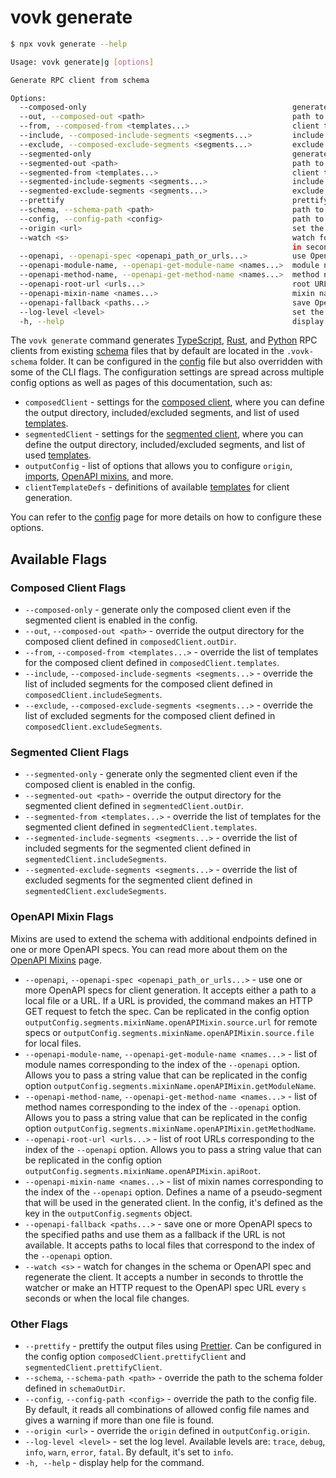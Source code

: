 # vovk generate

```sh filename="Quick CLI Ref"
$ npx vovk generate --help

Usage: vovk generate|g [options]

Generate RPC client from schema

Options:
  --composed-only                                              generate only composed client even if segmented client is enabled
  --out, --composed-out <path>                                 path to output directory for composed client
  --from, --composed-from <templates...>                       client template names for composed client
  --include, --composed-include-segments <segments...>         include segments in composed client
  --exclude, --composed-exclude-segments <segments...>         exclude segments in composed client
  --segmented-only                                             generate only segmented client even if composed client is enabled
  --segmented-out <path>                                       path to output directory for segmented client
  --segmented-from <templates...>                              client template names for segmented client
  --segmented-include-segments <segments...>                   include segments in segmented client
  --segmented-exclude-segments <segments...>                   exclude segments in segmented client
  --prettify                                                   prettify output files
  --schema, --schema-path <path>                               path to schema folder (default: ./.vovk-schema)
  --config, --config-path <config>                             path to config file
  --origin <url>                                               set the origin URL for the generated client
  --watch <s>                                                  watch for changes in schema or openapi spec and regenerate client; accepts a number
                                                               in seconds to throttle the watcher or make an HTTP request to the OpenAPI spec URL
  --openapi, --openapi-spec <openapi_path_or_urls...>          use OpenAPI schema for client generation
  --openapi-module-name, --openapi-get-module-name <names...>  module names corresponding to the index of --openapi option
  --openapi-method-name, --openapi-get-method-name <names...>  method names corresponding to the index of --openapi option
  --openapi-root-url <urls...>                                 root URLs corresponding to the index of --openapi option
  --openapi-mixin-name <names...>                              mixin names corresponding to the index of --openapi option
  --openapi-fallback <paths...>                                save OpenAPI spec and use it as a fallback if URL is not available
  --log-level <level>                                          set the log level
  -h, --help                                                   display help for command
```

The `vovk generate` command generates [TypeScript](/typescript), [Rust](/rust), and [Python](/python) RPC clients from existing [schema](/schema) files that by default are located in the `.vovk-schema` folder. It can be configured in the [config](/config) file but also overridden with some of the CLI flags. The configuration settings are spread across multiple config options as well as pages of this documentation, such as:

- `composedClient` - settings for the [composed client](/composed), where you can define the output directory, included/excluded segments, and list of used [templates](/templates).
- `segmentedClient` - settings for the [segmented client](/segmented), where you can define the output directory, included/excluded segments, and list of used [templates](/templates).
- `outputConfig` - list of options that allows you to configure `origin`, [imports](/imports), [OpenAPI mixins](/codegen), and more.
- `clientTemplateDefs` - definitions of available [templates](/templates) for client generation.

You can refer to the [config](/config) page for more details on how to configure these options.

## Available Flags

### Composed Client Flags

- `--composed-only` - generate only the composed client even if the segmented client is enabled in the config.
- `--out`, `--composed-out <path>` - override the output directory for the composed client defined in `composedClient.outDir`.
- `--from`, `--composed-from <templates...>` - override the list of templates for the composed client defined in `composedClient.templates`.
- `--include`, `--composed-include-segments <segments...>` - override the list of included segments for the composed client defined in `composedClient.includeSegments`.
- `--exclude`, `--composed-exclude-segments <segments...>` - override the list of excluded segments for the composed client defined in `composedClient.excludeSegments`.

### Segmented Client Flags

- `--segmented-only` - generate only the segmented client even if the composed client is enabled in the config.
- `--segmented-out <path>` - override the output directory for the segmented client defined in `segmentedClient.outDir`.
- `--segmented-from <templates...>` - override the list of templates for the segmented client defined in `segmentedClient.templates`.
- `--segmented-include-segments <segments...>` - override the list of included segments for the segmented client defined in `segmentedClient.includeSegments`.
- `--segmented-exclude-segments <segments...>` - override the list of excluded segments for the segmented client defined in `segmentedClient.excludeSegments`.

### OpenAPI Mixin Flags

Mixins are used to extend the schema with additional endpoints defined in one or more OpenAPI specs. You can read more about them on the [OpenAPI Mixins](/codegen) page.

- `--openapi`, `--openapi-spec <openapi_path_or_urls...>` - use one or more OpenAPI specs for client generation. It accepts either a path to a local file or a URL. If a URL is provided, the command makes an HTTP GET request to fetch the spec. Can be replicated in the config option `outputConfig.segments.mixinName.openAPIMixin.source.url` for remote specs or `outputConfig.segments.mixinName.openAPIMixin.source.file` for local files.
- `--openapi-module-name`, `--openapi-get-module-name <names...>` - list of module names corresponding to the index of the `--openapi` option. Allows you to pass a string value that can be replicated in the config option `outputConfig.segments.mixinName.openAPIMixin.getModuleName`.
- `--openapi-method-name`, `--openapi-get-method-name <names...>` - list of method names corresponding to the index of the `--openapi` option. Allows you to pass a string value that can be replicated in the config option `outputConfig.segments.mixinName.openAPIMixin.getMethodName`.
- `--openapi-root-url <urls...>` - list of root URLs corresponding to the index of the `--openapi` option. Allows you to pass a string value that can be replicated in the config option `outputConfig.segments.mixinName.openAPIMixin.apiRoot`.
- `--openapi-mixin-name <names...>` - list of mixin names corresponding to the index of the `--openapi` option. Defines a name of a pseudo-segment that will be used in the generated client. In the config, it's defined as the key in the `outputConfig.segments` object.
- `--openapi-fallback <paths...>` - save one or more OpenAPI specs to the specified paths and use them as a fallback if the URL is not available. It accepts paths to local files that correspond to the index of the `--openapi` option.
- `--watch <s>` - watch for changes in the schema or OpenAPI spec and regenerate the client. It accepts a number in seconds to throttle the watcher or make an HTTP request to the OpenAPI spec URL every `s` seconds or when the local file changes.

### Other Flags

- `--prettify` - prettify the output files using [Prettier](https://prettier.io/). Can be configured in the config option `composedClient.prettifyClient` and `segmentedClient.prettifyClient`.
- `--schema`, `--schema-path <path>` - override the path to the schema folder defined in `schemaOutDir`.
- `--config`, `--config-path <config>` - override the path to the config file. By default, it reads all combinations of allowed config file names and gives a warning if more than one file is found.
- `--origin <url>` - override the `origin` defined in `outputConfig.origin`.
- `--log-level <level>` - set the log level. Available levels are: `trace`, `debug`, `info`, `warn`, `error`, `fatal`. By default, it's set to `info`.
- `-h, --help` - display help for the command.
